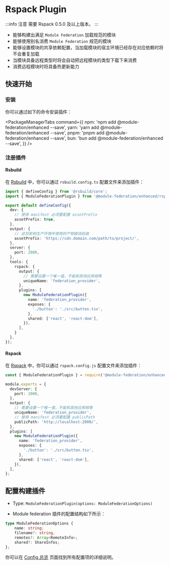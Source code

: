 # Rspack Plugin

:::info 注意
需要 Rspack 0.5.0 及以上版本。
:::

- 能够构建出满足 `Module Federation` 加载规范的模块
- 能够使用别名消费 `Module Federation` 规范的模块
- 能够设置模块的共享依赖配置，当加载模块的宿主环境已经存在对应依赖时将不会重复加载
- 当模块具备远程类型时将会自动把远程模块的类型下载下来消费
- 消费远程模块时将具备热更新能力

## 快速开始

### 安装

你可以通过如下的命令安装插件：


<PackageManagerTabs
  command={{
    npm: 'npm add @module-federation/enhanced --save',
    yarn: 'yarn add @module-federation/enhanced --save',
    pnpm: 'pnpm add @module-federation/enhanced --save',
    bun: 'bun add @module-federation/enhanced --save',
  }}
/>

### 注册插件

#### Rsbuild

在 [Rsbuild](https://rsbuild.dev/) 中，你可以通过 `rsbuild.config.ts` 配置文件来添加插件：

```ts title='rsbuild.config.js'
import { defineConfig } from '@rsbuild/core';
import { ModuleFederationPlugin } from '@module-federation/enhanced/rspack';

export default defineConfig({
  dev: {
    // 使用 manifest 必须要配置 assetPrefix
    assetPrefix: true,
  },
  output: {
    // 这将影响生产环境中使用的产物路径前缀
    assetPrefix: 'https://cdn.domain.com/path/to/project/',
  },
  server: {
    port: 2000,
  },
  tools: {
    rspack: {
      output: {
        // 需要设置一个唯一值，不能和其他应用相等
        uniqueName: 'federation_provider',
      },
      plugins: [
        new ModuleFederationPlugin({
          name: 'federation_provider',
          exposes: {
            './button': './src/button.tsx',
          },
          shared: ['react', 'react-dom'],
        }),
      ],
    }
  },
});
```

#### Rspack

在 [Rspack](https://rspack.dev/) 中，你可以通过 `rspack.config.js` 配置文件来添加插件：

```ts title="rspack.config.js"
const { ModuleFederationPlugin } = require('@module-federation/enhanced/rspack');

module.exports = {
  devServer: {
    port: 2000,
  },
  output: {
    // 需要设置一个唯一值，不能和其他应用相等
    uniqueName: 'federation_provider',
    // 使用 manifest 必须要配置 publicPath
    publicPath: 'http://localhost:2000/',
  },
  plugins: [
    new ModuleFederationPlugin({
      name: 'federation_provider',
      exposes: {
        './button': './src/button.tsx',
      },
      shared: ['react', 'react-dom'],
    }),
  ],
};
```

## 配置构建插件

- Type: `ModuleFederationPlugin(options: ModuleFederationOptions)`

- Module federation 插件的配置结构如下所示：

```ts
type ModuleFederationOptions {
    name: string;
    filename?: string,
    remotes?: Array<RemoteInfo>;
    shared?: ShareInfos;
};
```

你可以在 [Config 总览](../../configure/index) 页面找到所有配置项的详细说明。
